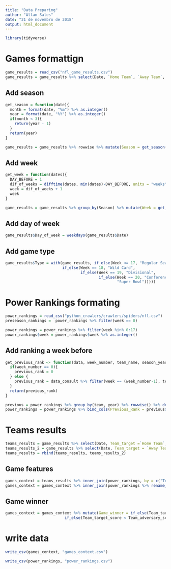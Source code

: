 ```yaml
---
title: "Data Preparing"
author: "Allan Sales"
date: "21 de novembro de 2018"
output: html_document
---
```


```r
library(tidyverse)
```

# Games formattign
```r
game_results = read_csv("nfl_game_results.csv")
game_results = game_results %>% select(Date, `Home Team`, `Away Team`, `Home Score`, `Away Score`)
```

## Add season
```r
get_season = function(date){
  month = format(date, "%m") %>% as.integer()
  year = format(date, "%Y") %>% as.integer()
  if(month < 3){
    return(year - 1)
  }
  return(year)
}

game_results = game_results %>% rowwise %>% mutate(Season = get_season(Date))
```

## Add week
```r
get_week = function(dates){
  DAY_BEFORE = 1
  dif_of_weeks = difftime(dates, min(dates)-DAY_BEFORE, units = "weeks") %>% as.integer()
  week = dif_of_weeks + 1
  week
}

game_results = game_results %>% group_by(Season) %>% mutate(Week = get_week(Date))
```

## Add day of week
```r
game_results$Day_of_week = weekdays(game_results$Date)
```

## Add game type
```r
game_results$Type = with(game_results, if_else(Week <= 17, "Regular Season",
                         if_else(Week == 18, "Wild Card",
                                 if_else(Week == 19, "Divisional",
                                         if_else(Week == 20, "Conference",
                                                 "Super Bowl")))))
```

# Power Rankings formating
```r
power_rankings = read_csv("python_crawlers/crawlers/spiders/nfl.csv")
preseason_rankings =  power_rankings %>% filter(week == 0)

power_rankings = power_rankings %>% filter(week %in% 0:17)
power_rankings$week = power_rankings$week %>% as.integer()
```

## Add ranking a week before
```r
get_previous_rank <- function(data, week_number, team_name, season_year, data_consult){
  if(week_number == 0){
    previous_rank = 0
  } else {
    previous_rank = data_consult %>% filter(week == (week_number-1), team == team_name, year == season_year) %>% select(rank) %>% as.integer()
  }
  return(previous_rank)
}

previous = power_rankings %>% group_by(team, year) %>% rowwise() %>% do(Previous_Rank = get_previous_rank(., .$week, .$team, .$year, power_rankings))
power_rankings = power_rankings %>% bind_cols(Previous_Rank = previous$Previous_Rank %>% unlist()) %>% mutate(Rank_change = rank - Previous_Rank)
```

# Teams results 
```r
teams_results = game_results %>% select(Date, Team_target =`Home Team`, Team_adversary = `Away Team`, Team_target_score =`Home Score`, Team_adversary_score =`Away Score`, Season, Week, Day_of_week, Type)
teams_results_2 = game_results %>% select(Date, Team_target = `Away Team`, Team_adversary =`Home Team`, Team_target_score =`Away Score`, Team_adversary_score =`Home Score`, Season, Week, Day_of_week, Type)
teams_results = rbind(teams_results, teams_results_2)
```

## Game features
```r
games_context = teams_results %>% inner_join(power_rankings, by = c("Team_target" = "team", "Season" = "year", "Week" = "week"))
games_context = games_context %>% inner_join(power_rankings %>% rename_at(vars(-team, -year, -week),function(x) paste0(x,"_adversary")), by = c("Team_adversary" = "team", "Season" = "year", "Week" = "week"))
```

## Game winner
```r
games_context = games_context %>% mutate(Game_winner = if_else(Team_target_score > Team_adversary_score, Team_target, 
                          if_else(Team_target_score < Team_adversary_score, Team_adversary, "Draw")))
```


# write data
```r
write_csv(games_context, "games_context.csv")

write_csv(power_rankings, "power_rankings.csv")
```

